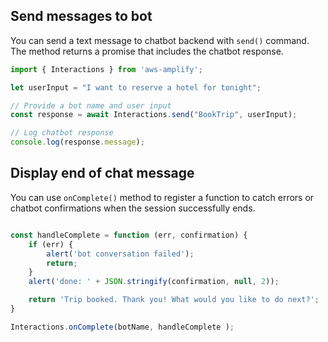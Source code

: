 ## Send messages to bot

You can send a text message to chatbot backend with `send()` command. The method returns a promise that includes the chatbot response.

```javascript
import { Interactions } from 'aws-amplify';

let userInput = "I want to reserve a hotel for tonight";

// Provide a bot name and user input
const response = await Interactions.send("BookTrip", userInput);

// Log chatbot response
console.log(response.message);
```

## Display end of chat message

You can use `onComplete()` method to register a function to catch errors or chatbot confirmations when the session successfully ends.  

```javascript

const handleComplete = function (err, confirmation) {
    if (err) {
        alert('bot conversation failed');
        return;
    }
    alert('done: ' + JSON.stringify(confirmation, null, 2));

    return 'Trip booked. Thank you! What would you like to do next?';
}

Interactions.onComplete(botName, handleComplete );
```